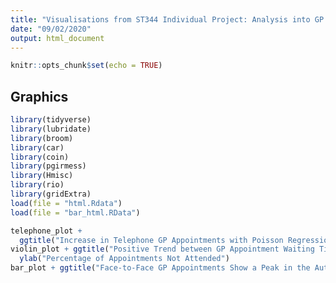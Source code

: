 ```yaml
---
title: "Visualisations from ST344 Individual Project: Analysis into GP data"
date: "09/02/2020"
output: html_document
---
```


```r
knitr::opts_chunk$set(echo = TRUE)
```

## Graphics

```r
library(tidyverse)
library(lubridate)
library(broom)
library(car)
library(coin)
library(pgirmess)
library(Hmisc)
library(rio)
library(gridExtra)
load(file = "html.Rdata")
load(file = "bar_html.RData")
```

```r
telephone_plot +
  ggtitle("Increase in Telephone GP Appointments with Poisson Regression Line")
violin_plot + ggtitle("Positive Trend between GP Appointment Waiting Time and Missed Appointments") +
  ylab("Percentage of Appointments Not Attended")
bar_plot + ggtitle("Face-to-Face GP Appointments Show a Peak in the Autumn Season")
```
